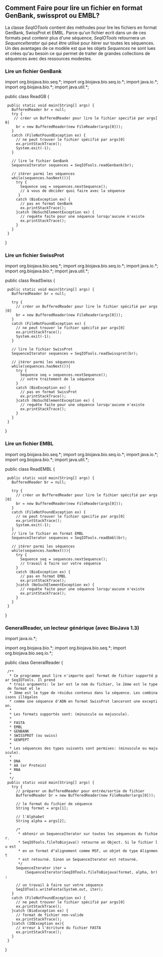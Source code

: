 == Comment Faire pour lire un fichier en format GenBank, swissprot ou EMBL? ==

La classe ''SeqIOTools'' contient des méthodes pour lire les fichiers en format GenBank, SwissProt et EMBL. Parce qu'un fichier ecrit dans un de ces formats peut contenir plus d'une séquence, ''SeqIOTools'' retournera un ''SequenceIterator'' qui peut être utilisé pour itérer sur toutes les séquences. Un des avantages de ce modèle est que les objets ''Sequences'' ne sont lues et crées qu'au besoin ce qui permet de traiter de grandes collections de séquences avec des ressources modestes.

=== Lire un fichier GenBank ===

<java>
import org.biojava.bio.seq.*;
import org.biojava.bio.seq.io.*;
import java.io.*;
import org.biojava.bio.*;
import java.util.*;

public class ReadGB {
  public static void main(String[] args) {
    BufferedReader br = null;
    try {
     // créer un BufferedReader pour lire le fichier specifié par args[0]
      br = new BufferedReader(new FileReader(args[0]));
    }
    catch (FileNotFoundException ex) {
      // ne peut trouver le fichier spécifié par args[0]
      ex.printStackTrace();
      System.exit(-1);
    }

    // lire le fichier GenBank
    SequenceIterator sequences = SeqIOTools.readGenbank(br);

    // itérer parmi les séquences
    while(sequences.hasNext()){
      try {
        Sequence seq = sequences.nextSequence();
        // à vous de décider quoi faire avec la séquence
       }
      catch (BioException ex) {
        // pas en format GenBank
        ex.printStackTrace();
      }catch (NoSuchElementException ex) {
        // requête faite pour une séquence lorsqu'aucune n'existe
        ex.printStackTrace();
      }
    }
  }
}
</java>

=== Lire un fichier SwissProt ===

<java>
import org.biojava.bio.seq.*;
import org.biojava.bio.seq.io.*;
import java.io.*;
import org.biojava.bio.*;
import java.util.*;

public class ReadSwiss {
  public static void main(String[] args) {
    BufferedReader br = null;

    try {
      // créer un BufferedReader pour lire le fichier spécifié par args[0]
      br = new BufferedReader(new FileReader(args[0]));
    }
    catch (FileNotFoundException ex) {
      // ne peut trouver le fichier spécifié par args[0]
      ex.printStackTrace();
      System.exit(-1);
    }

    // lire le fichier SwissProt
    SequenceIterator sequences = SeqIOTools.readSwissprot(br);

    // itérer parmi les séquences
    while(sequences.hasNext()){
      try {
        Sequence seq = sequences.nextSequence();
        // votre traitement de la séquence
      }
      catch (BioException ex) {
        // pas en format SwissProt
        ex.printStackTrace();
      }catch (NoSuchElementException ex) {
        // requête faite pour une séquence lorsqu'aucune n'existe
        ex.printStackTrace();
      }
    }
  }
}
</java>

=== Lire un fichier EMBL ===

<java>
import org.biojava.bio.seq.*;
import org.biojava.bio.seq.io.*;
import java.io.*;
import org.biojava.bio.*;
import java.util.*;

public class ReadEMBL {
  public static void main(String[] args) {
    BufferedReader br = null;

    try {
      // créer un BufferedReader pour lire le fichier spécifié par args[0]
      br = new BufferedReader(new FileReader(args[0]));
    }
    catch (FileNotFoundException ex) {
      // ne peut trouver le fichier specifie par args[0]
      ex.printStackTrace();
      System.exit(-1);
    }
    // lire le fichier en format EMBL
    SequenceIterator sequences = SeqIOTools.readEmbl(br);

    // itérer parmi les séquences
    while(sequences.hasNext()){
      try {
        Sequence seq = sequences.nextSequence();
        // travail à faire sur votre séquence
      }
      catch (BioException ex) {
        // pas en format EMBL
        ex.printStackTrace();
      }catch (NoSuchElementException ex) {
        // requête faite pour une séquence lorsqu'aucune n'existe
        ex.printStackTrace();
      }
    }
  }
}
</java>

=== GeneralReader, un lecteur générique (avec BioJava 1.3) ===

<java>
import java.io.*;

import org.biojava.bio.*;
import org.biojava.bio.seq.*;
import org.biojava.bio.seq.io.*;

public class GeneralReader {

  /**
   * Ce programme peut lire n'importe quel format de fichier supporté par SeqIOTools. Il prend
   * trois arguments: le 1er est le nom du fichier, le 2ème est le type de format et le
   * 3ème est le type de résidus contenus dans la séquence. Les combinaisons illégales
   * comme une séquence d'ADN en format SwissProt lanceront une exception.
   *
   * Les formats supportés sont: (minuscule ou majuscule).
   *
   * FASTA
   * EMBL
   * GENBANK
   * SWISSPROT (ou swiss)
   * GENPEPT
   *
   * Les séquences des types suivants sont permises: (minuscule ou majuscule).
   *
   * DNA
   * AA (or Protein)
   * RNA
   *
   */
  public static void main(String[] args) {
    try {
      // préparer un BufferedReader pour entrée/sortie de fichier
      BufferedReader br = new BufferedReader(new FileReader(args[0]));

      // le format du fichier de séquence
      String format = args[1];

      // l'Alphabet
      String alpha = args[2];

      /*
       * obtenir un SequenceIterator sur toutes les séquences du fichier.
       * SeqIOTools.fileToBiojava() retourne un Object. Si le fichier lu est
       * en un format d"alignement comme MSF, un objet de type Alignment 
       * est retourné. Sinon un SequenceIterator est retourné.
       */
      SequenceIterator iter =
          (SequenceIterator)SeqIOTools.fileToBiojava(format, alpha, br);

      // un travail à faire sur votre séquence
      SeqIOTools.writeFasta(System.out, iter);
    }
    catch (FileNotFoundException ex) {
      // ne peut trouver le fichier spécifié par args[0]
      ex.printStackTrace();
    }catch (BioException ex) {
      // format de fichier non-valide
      ex.printStackTrace();
    }catch (IOException ex){
      // erreur à l'écriture du fichier FASTA
      ex.printStackTrace();
    }
  }
}
</java>